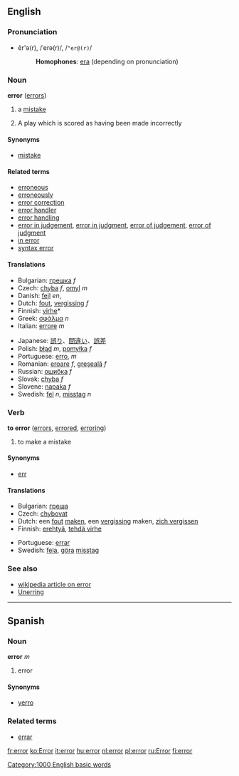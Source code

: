 ==English==
===Pronunciation===
*ĕr'ə(r), /ˈerə(r)/, /<tt>"er@(r)</tt>/
*:'''Homophones''': [[era]] (depending on pronunciation)

===Noun===
'''error''' ([[errors]])

# a [[mistake]]
#{{baseball}} A play which is scored as having been made incorrectly

====Synonyms====
*[[mistake]]

====Related terms====
*[[erroneous]]
*[[erroneously]]
*[[error correction]]
*[[error handler]]
*[[error handling]]
*[[error in judgement]], [[error in judgment]], [[error of judgement]], [[error of judgment]]
*[[in error]]
*[[syntax error]]

====Translations====
{{top}}
*Bulgarian: [[грешка]] ''f''
*Czech: [[chyba]] ''f'', [[omyl]] ''m''
*Danish: [[fejl]] ''en'',
*Dutch: [[fout]], [[vergissing]] ''f''
*Finnish: [[virhe]]*
*Greek: [[σφάλμα]] ''n''
*Italian: [[errore]] ''m''
{{mid}}
*Japanese: [[誤り]]、[[間違い]]、[[誤差]]
*Polish: [[błąd]] ''m'', [[pomyłka]] ''f''
*Portuguese: [[erro]], ''m''
*Romanian: [[eroare]] ''f'', [[greşeală]] ''f''
*Russian: [[oшибкa]] ''f''
*Slovak: [[chyba]] ''f''
*Slovene: [[napaka]] ''f''
*Swedish: [[fel]] ''n'', [[misstag]] ''n''
{{bottom}}

===Verb===
'''to error''' ([[errors]], [[errored]], [[erroring]])

#to make a mistake

====Synonyms====
*[[err]]

====Translations====
{{top}}
*Bulgarian: [[греша]]
*Czech: [[chybovat]]
*Dutch: een [[fout]] [[maken]], een [[vergissing]] maken, [[zich vergissen]]
*Finnish: [[erehtyä]], [[tehdä virhe]]
{{mid}}
*Portuguese: [[errar]]
*Swedish: [[fela]], [[göra]] [[misstag]]
{{bottom}}

===See also===
*[[w:en:Error|wikipedia article on error]]
*[[Unerring]]

-----

==Spanish==
===Noun===
'''error''' ''m''

# error

====Synonyms====
*[[yerro]]

===Related terms===
*[[errar]]

[[Category:1000 English basic words]]

[[fr:error]]
[[ko:Error]]
[[it:error]]
[[hu:error]]
[[nl:error]]
[[pl:error]]
[[ru:Error]]
[[fi:error]]
